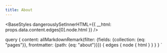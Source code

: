 ```yaml
---
title: About
---
```



<BaseStyles dangerouslySetInnerHTML={{ __html: props.data.content.edges[0].node.html }} />

  query {
    content: allMarkdownRemark(filter: {fields: {collection: {eq: "pages"}}, frontmatter: {path: {eq: "about"}}}) {
      edges {
        node {
          html
        }
      }
    }
  }
`